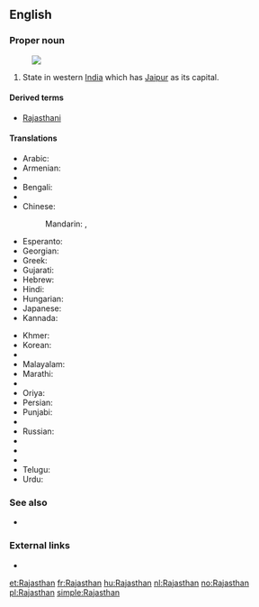 ==English==

===Proper noun===
{{en-proper noun}}
[[Image:Rajasthan in India (disputed hatched).svg|thumb|]]

# State in western [[India]] which has [[Jaipur]] as its capital.

====Derived terms====
* [[Rajasthani]]

====Translations====
{{trans-top|a state in western India}}
* Arabic: {{t-|ar|راجاستان|m|tr=rajastān}}
* Armenian: {{t-|hy|Ռաջաստան|tr=Raǰastan}}
* {{trreq|as}}
* Bengali: {{t-|bn|রাজস্থান|sc=Beng|tr=rājasthān}}
* {{trreq|hne}}
* Chinese:
*: Mandarin: {{t|cmn|拉賈斯坦邦|sc=Hani}}, {{t|cmn|拉贾斯坦邦|tr=Lājiǎsītǎn-bāng|sc=Hani}}
* Esperanto: {{t|eo|Raĝastano}}
* Georgian: {{t-|ka|რაჯასტანი|sc=Geor|tr=rajastʼani}}
* Greek: {{t-|el|Ράτζασταν|f|tr=Rátzastan}}
* Gujarati: {{t|gu|રાજસ્થાન|sc=Gujr|tr=rājasthān}}
* Hebrew: {{t-|he|ראג'סטאן}}
* Hindi: {{t+|hi|राजस्थान|tr=rājasthān}}
* Hungarian: {{t|hu|Rádzsasztán}}
* Japanese: {{t-|ja|ラージャスターン|tr=Rājasutān}}
* Kannada: {{t|kn|ರಾಜಸ್ಥಾನ|sc=Knda|tr=rājasthān}}
{{trans-mid}}
* Khmer: {{t|km|រាជស្ថាន|tr=riec stʰaan|sc=Khmr}}
* Korean: {{t-|ko|라자스탄|tr=Rajaseutan|sc=Hang}}
* {{trreq|lv}}
* Malayalam: {{t|ml|രാജസ്ഥാൻ|sc=Mlym|tr=rājasthān}}
* Marathi: {{t-|mr|राजस्थान|tr=rājasthān|sc=Deva}}
* {{trreq|lus}}
* Oriya: {{t|or|ରାଜସ୍ଥାନ|sc=Orya|tr=rājasthān}}
* Persian: {{t-|fa|راجستان|tr=rājastān}}
* Punjabi: {{t|pa|ਰਾਜਸਥਾਨ|sc=Guru|tr=rājasathān}}
* {{trreq|raj}}
* Russian: {{t-|ru|Раджастхан|m|tr=Radžastxán}}
* {{trreq|sat}}
* {{trreq|sip}}
* {{trreq|ta}}
* Telugu: {{t+|te|రాజస్థాన్|tr=rājasthān}}
* Urdu: {{t-|ur|راجستھان|tr=rājasthān}}
{{trans-bottom}}

===See also===
* {{list|en|states of India}}

===External links===
* {{pedialite}}

[[et:Rajasthan]]
[[fr:Rajasthan]]
[[hu:Rajasthan]]
[[nl:Rajasthan]]
[[no:Rajasthan]]
[[pl:Rajasthan]]
[[simple:Rajasthan]]